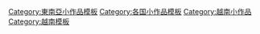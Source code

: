 [[Category:東南亞小作品模板|Category:東南亞小作品模板]]
[[Category:各国小作品模板|Category:各国小作品模板]]
[[Category:越南小作品|Category:越南小作品]]
[[Category:越南模板|Category:越南模板]]